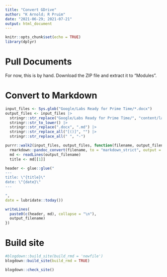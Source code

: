 ```yaml
---
title: "Convert GDrive"
author: "K Arnold; R Pruim"
date: "2021-06-29; 2021-07-21"
output: html_document
---
```


```r
knitr::opts_chunk$set(echo = TRUE)
library(dplyr)
```

# Pull Documents

For now, this is by hand. Download the ZIP file and extract it to "Modules".


# Convert to Markdown

```r
input_files <- Sys.glob("Google/Labs Ready for Prime Time/*.docx")
output_files <- input_files |> 
  stringr::str_replace("Google/Labs Ready for Prime Time/", "content/labs/") |>
  stringr::str_to_lower() |> 
  stringr::str_replace(".docx", ".md") |> 
  stringr::str_replace_all("[()]", "") |> 
  stringr::str_replace_all(" ", "-")

purrr::walk2(input_files, output_files, function(filename, output_filename) {
  rmarkdown::pandoc_convert(filename, to = "markdown_strict", output = output_filename, verbose = TRUE, wd = getwd())
  md <- readLines(output_filename)
  title <- md[[1]]

header <- glue::glue("
---
title: \"{title}\"
date: \"{date}\"
---

",
date = lubridate::today())

writeLines(
  paste0(c(header, md), collapse = "\n"),
  output_filename)
})

```


# Build site

```r
#blogdown::build_site(build_rmd = 'newfile')
blogdown::build_site(build_rmd = TRUE)
```


```r
blogdown::check_site()
```

